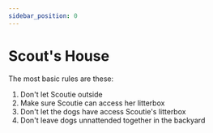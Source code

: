 ```yaml
---
sidebar_position: 0
---
```


# Scout's House

The most basic rules are these:
1. Don't let Scoutie outside <i class="fa-solid fa-cat"></i>
2. Make sure Scoutie can access her litterbox <i class="fa-solid fa-poo"></i>
3. Don't let the dogs have access Scoutie's litterbox <i class="fa-solid fa-poop"></i>
4. Don't leave dogs unnattended together in the backyard <i class="fa-solid fa-dog"></i>